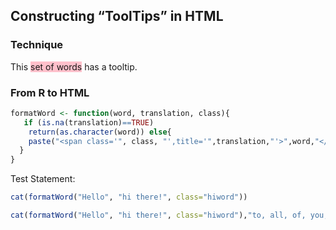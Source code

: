 ## Constructing "ToolTips" in HTML

### Technique 
<style>
.hiword {background:pink;}
</style>

This <span class='hiword' title='This one!'>set of words</span> has a tooltip. 

### From R to HTML
```r
formatWord <- function(word, translation, class){
   if (is.na(translation)==TRUE)
    return(as.character(word)) else{
    paste("<span class='", class, "',title='",translation,"'>",word,"</span>")
  }
}
``` 
Test Statement:
```r
cat(formatWord("Hello", "hi there!", class="hiword"))
``` 

```r
cat(formatWord("Hello", "hi there!", class="hiword"),"to, all, of, you, in", formatWord("Television Land","TV Viewers","hiword"))
```



